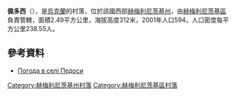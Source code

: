 {{coord|49|28|2|N|26|43|35|E|scale:100000|display=title}}

'''佩多西'''（{{lang-uk|Педоси}}），是[[烏克蘭|烏克蘭]]的村落，位於該國西部[[赫梅利尼茨基州|赫梅利尼茨基州]]，由[[赫梅利尼茨基區|赫梅利尼茨基區]]負責管轄，面積2.49平方公里，海拔高度312米，2001年人口594，人口密度每平方公里238.55人。

==參考資料==
* [http://weather.in.ua/ua/hmel'nickaja/19732 Погода в селі Педоси] {{Wayback|url=http://weather.in.ua/ua/hmel'nickaja/19732 |date=20200805134517 }}

{{DEFAULTSORT:Педоси}}
[[Category:赫梅利尼茨基州村落|Category:赫梅利尼茨基州村落]]
[[Category:赫梅利尼茨基區村落|Category:赫梅利尼茨基區村落]]


{{Khmelnytskyi-geo-stub}}